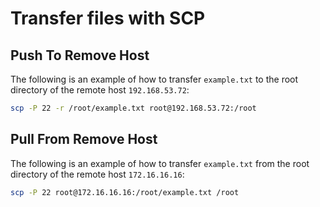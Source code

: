 # Transfer files with SCP
## Push To Remove Host
The following is an example of how to transfer `example.txt` to the root directory of the remote host `192.168.53.72`:
```bash copy
scp -P 22 -r /root/example.txt root@192.168.53.72:/root
```
## Pull From Remove Host
The following is an example of how to transfer `example.txt` from the root directory of the remote host `172.16.16.16`:
```bash copy
scp -P 22 root@172.16.16.16:/root/example.txt /root
```
